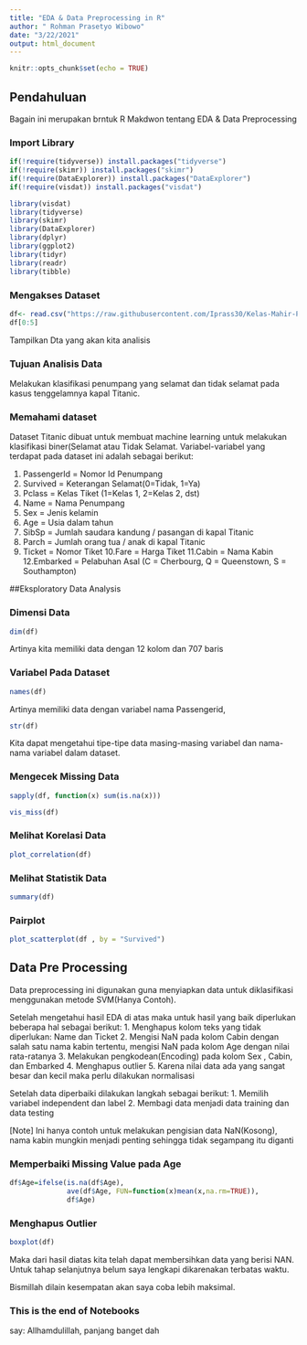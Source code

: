 ---
title: "EDA & Data Preprocessing in R"
author: " Rohman Prasetyo Wibowo"
date: "3/22/2021"
output: html_document
---

```{r setup, include=FALSE}
knitr::opts_chunk$set(echo = TRUE)
```


## Pendahuluan
Bagain ini merupakan brntuk R Makdwon tentang EDA & Data Preprocessing

### Import Library
```{r}
if(!require(tidyverse)) install.packages("tidyverse")
if(!require(skimr)) install.packages("skimr")
if(!require(DataExplorer)) install.packages("DataExplorer")
if(!require(visdat)) install.packages("visdat")

library(visdat)
library(tidyverse)
library(skimr)
library(DataExplorer)
library(dplyr)
library(ggplot2)
library(tidyr)
library(readr)
library(tibble)
```

### Mengakses Dataset
```{r}
df<- read.csv("https://raw.githubusercontent.com/Iprass30/Kelas-Mahir-Pejuang-Data-2.0/main/titanic_modify%20baru.csv", sep=';',stringsAsFactors = T)
df[0:5]
```
Tampilkan Dta yang akan kita analisis

### Tujuan Analisis Data
Melakukan klasifikasi penumpang yang selamat dan tidak selamat pada kasus tenggelamnya kapal Titanic.

### Memahami dataset

Dataset Titanic dibuat untuk membuat machine learning untuk melakukan klasifikasi biner(Selamat atau Tidak Selamat. Variabel-variabel yang terdapat pada dataset ini adalah sebagai berikut:

1. PassengerId = Nomor Id Penumpang 
2. Survived = Keterangan Selamat(0=Tidak, 1=Ya)
3. Pclass = Kelas Tiket (1=Kelas 1, 2=Kelas 2, dst)
4. Name = Nama Penumpang
5. Sex = Jenis kelamin
6. Age = Usia dalam tahun
7. SibSp = Jumlah saudara kandung / pasangan di kapal Titanic
8. Parch = Jumlah orang tua / anak di kapal Titanic
9. Ticket = Nomor Tiket
10.Fare = Harga Tiket
11.Cabin = Nama Kabin
12.Embarked = Pelabuhan Asal (C = Cherbourg, Q = Queenstown, S = Southampton)

##Eksploratory Data Analysis

### Dimensi Data
```{r}
dim(df)
```
Artinya kita memiliki data dengan 12 kolom dan 707 baris

### Variabel Pada Dataset
```{r}
names(df)
```
Artinya memiliki data dengan variabel nama Passengerid, 
```{r}
str(df)
```
Kita dapat mengetahui tipe-tipe data masing-masing variabel dan nama-nama variabel dalam dataset.

### Mengecek Missing Data

```{r}
sapply(df, function(x) sum(is.na(x)))
```
```{r}
vis_miss(df)
```

### Melihat Korelasi Data
```{r}
plot_correlation(df)
```

### Melihat Statistik Data
```{r}
summary(df)
```
### Pairplot
```{r}
plot_scatterplot(df , by = "Survived")
```

## Data Pre Processing
Data preprocessing ini digunakan guna menyiapkan data untuk diklasifikasi menggunakan metode SVM(Hanya Contoh).

Setelah mengetahui hasil EDA di atas maka untuk hasil yang baik diperlukan beberapa hal sebagai berikut:
1. Menghapus kolom teks yang tidak diperlukan: Name dan Ticket
2. Mengisi NaN pada kolom Cabin dengan salah satu nama kabin tertentu, mengisi NaN pada kolom Age dengan nilai rata-ratanya
3. Melakukan pengkodean(Encoding) pada kolom Sex , Cabin, dan Embarked
4. Menghapus outlier
5. Karena nilai data ada yang sangat besar dan kecil maka perlu dilakukan normalisasi

Setelah data diperbaiki dilakukan langkah sebagai berikut:
1. Memilih variabel independent dan label
2. Membagi data menjadi data training dan data testing


[Note] Ini hanya contoh untuk melakukan pengisian data NaN(Kosong), nama kabin mungkin menjadi penting sehingga tidak segampang itu diganti

### Memperbaiki Missing Value pada Age

```{r}
df$Age=ifelse(is.na(df$Age),
              ave(df$Age, FUN=function(x)mean(x,na.rm=TRUE)),
              df$Age)
```

### Menghapus Outlier
```{r}
boxplot(df)
```
Maka dari hasil diatas kita telah dapat membersihkan data yang berisi NAN.
Untuk tahap selanjutnya belum saya lengkapi dikarenakan terbatas waktu.

Bismillah dilain kesempatan akan saya coba lebih maksimal.

### This is the end of Notebooks
say: Allhamdulillah, panjang banget dah

